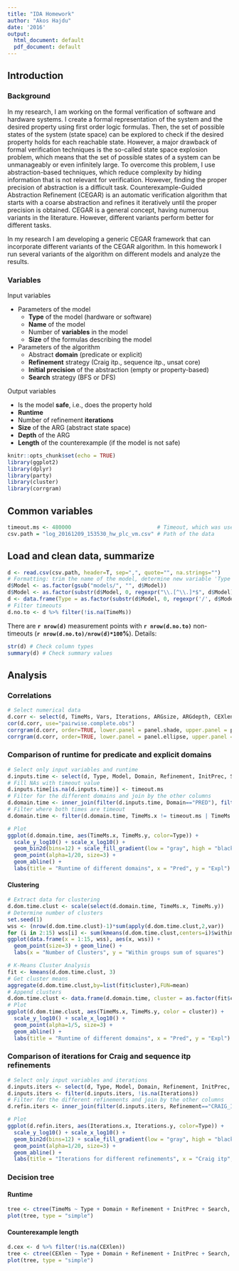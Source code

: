---
title: "IDA Homework"
author: "Akos Hajdu"
date: '2016'
output:
  html_document: default
  pdf_document: default
---
## Introduction

### Background

In my research, I am working on the formal verification of software and hardware systems. I create a formal representation of the system and the desired property using first order logic formulas. Then, the set of possible states of the system (state space) can be explored to check if the desired property holds for each reachable state. However, a major drawback of formal verification techniques is the so-called state space explosion problem, which means that the set of possible states of a system can be unmanageably or even infinitely large. To overcome this problem, I use abstraction-based techniques, which reduce complexity by hiding information that is not relevant for verification. However, finding the proper precision of abstraction is a difficult task. Counterexample-Guided Abstraction Refinement (CEGAR) is an automatic verification algorithm that starts with a coarse abstraction and refines it iteratively until the proper precision is obtained. CEGAR is a general concept, having numerous variants in the literature. However, different variants perform better for different tasks.

In my research I am developing a generic CEGAR framework that can incorporate different variants of the CEGAR algorithm. In this homework I run several variants of the algorithm on different models and analyze the results.

### Variables
Input variables

* Parameters of the model
    + **Type** of the model (hardware or software)
    + **Name** of the model
    + Number of **variables** in the model
    + **Size** of the formulas describing the model
* Parameters of the algorithm
    + Abstract **domain** (predicate or explicit)
    + **Refinement** strategy (Craig itp., sequence itp., unsat core)
    + **Initial precision** of the abstraction (empty or property-based)
    + **Search** strategy (BFS or DFS)

Output variables

* Is the model **safe**, i.e., does the property hold
* **Runtime**
* Number of refinement **iterations**
* **Size** of the ARG (abstract state space)
* **Depth** of the ARG
* **Length** of the counterexample (if the model is not safe)

```{r setup, include=FALSE}
knitr::opts_chunk$set(echo = TRUE)
library(ggplot2)
library(dplyr)
library(party)
library(cluster)
library(corrgram)
```

## Common variables
```{r}
timeout.ms <- 480000                           # Timeout, which was used during the measurements
csv.path = "log_20161209_153530_hw_plc_vm.csv" # Path of the data

```


## Load and clean data, summarize
 
```{r}
d <- read.csv(csv.path, header=T, sep=",", quote="", na.strings="")
# Formatting: trim the name of the model, determine new variable 'Type'
d$Model <- as.factor(gsub("models/", "", d$Model))
d$Model <- as.factor(substr(d$Model, 0, regexpr("\\.[^\\.]*$", d$Model) - 1))
d <- data.frame(Type = as.factor(substr(d$Model, 0, regexpr('/', d$Model) - 1)), d)
# Filter timeouts
d.no.to <- d %>% filter(!is.na(TimeMs))
```
There are **`r nrow(d)`** measurement points with **`r nrow(d.no.to)`** non-timeouts (**`r nrow(d.no.to)/nrow(d)*100`%**). Details:

```{r}
str(d) # Check column types
summary(d) # Check summary values
```

## Analysis

### Correlations
```{r}
# Select numerical data
d.corr <- select(d, TimeMs, Vars, Iterations, ARGsize, ARGdepth, CEXlen)
cor(d.corr, use="pairwise.complete.obs")
corrgram(d.corr, order=TRUE, lower.panel = panel.shade, upper.panel = panel.pie)
corrgram(d.corr, order=TRUE, lower.panel = panel.ellipse, upper.panel = panel.pts)
```


### Comparison of runtime for predicate and explicit domains

```{r}
# Select only input variables and runtime
d.inputs.time <- select(d, Type, Model, Domain, Refinement, InitPrec, Search, TimeMs)
# Fill NAs with timeout value
d.inputs.time[is.na(d.inputs.time)] <- timeout.ms
# Filter for the different domains and join by the other columns
d.domain.time <- inner_join(filter(d.inputs.time, Domain=="PRED"), filter(d.inputs.time, Domain=="EXPL"), by=c("Type", "Model", "Refinement", "InitPrec", "Search"))
# Filter where both times are timeout
d.domain.time <- filter(d.domain.time, TimeMs.x != timeout.ms | TimeMs.y != timeout.ms)

# Plot
ggplot(d.domain.time, aes(TimeMs.x, TimeMs.y, color=Type)) +
  scale_y_log10() + scale_x_log10() +
  geom_bin2d(bins=12) + scale_fill_gradient(low = "gray", high = "black") + 
  geom_point(alpha=1/20, size=3) +
  geom_abline() +
  labs(title = "Runtime of different domains", x = "Pred", y = "Expl")
```

#### Clustering

```{r}
# Extract data for clustering
d.dom.time.clust <- scale(select(d.domain.time, TimeMs.x, TimeMs.y))
# Determine number of clusters
set.seed(1)
wss <- (nrow(d.dom.time.clust)-1)*sum(apply(d.dom.time.clust,2,var))
for (i in 2:15) wss[i] <- sum(kmeans(d.dom.time.clust,centers=i)$withinss)
ggplot(data.frame(x = 1:15, wss), aes(x, wss)) +
  geom_point(size=3) + geom_line() +
  labs(x = "Number of Clusters", y = "Within groups sum of squares")
```

```{r}
# K-Means Cluster Analysis
fit <- kmeans(d.dom.time.clust, 3)
# Get cluster means
aggregate(d.dom.time.clust,by=list(fit$cluster),FUN=mean)
# Append clusters
d.dom.time.clust <- data.frame(d.domain.time, cluster = as.factor(fit$cluster))
# Plot
ggplot(d.dom.time.clust, aes(TimeMs.x, TimeMs.y, color = cluster)) +
  scale_y_log10() + scale_x_log10() +
  geom_point(alpha=1/5, size=3) +
  geom_abline() +
  labs(title = "Runtime of different domains", x = "Pred", y = "Expl")
```


### Comparison of iterations for Craig and sequence itp refinements
```{r}
# Select only input variables and iterations
d.inputs.iters <- select(d, Type, Model, Domain, Refinement, InitPrec, Search, Iterations)
d.inputs.iters <- filter(d.inputs.iters, !is.na(Iterations))
# Filter for the different refinements and join by the other columns
d.refin.iters <- inner_join(filter(d.inputs.iters, Refinement=="CRAIG_ITP"), filter(d.inputs.iters, Refinement=="SEQ_ITP"), by=c("Type", "Model", "Domain", "InitPrec", "Search"))

# Plot
ggplot(d.refin.iters, aes(Iterations.x, Iterations.y, color=Type)) +
  scale_y_log10() + scale_x_log10() +
  geom_bin2d(bins=12) + scale_fill_gradient(low = "gray", high = "black") + 
  geom_point(alpha=1/20, size=3) +
  geom_abline() +
  labs(title = "Iterations for different refinements", x = "Craig itp", y = "Seqence itp")
```


### Decision tree

#### Runtime
```{r}
tree <- ctree(TimeMs ~ Type + Domain + Refinement + InitPrec + Search, data = d.no.to)
plot(tree, type = "simple")
```

#### Counterexample length
```{r}
d.cex <- d %>% filter(!is.na(CEXlen))
tree <- ctree(CEXlen ~ Type + Domain + Refinement + InitPrec + Search, data = d.cex)
plot(tree, type = "simple")
```
